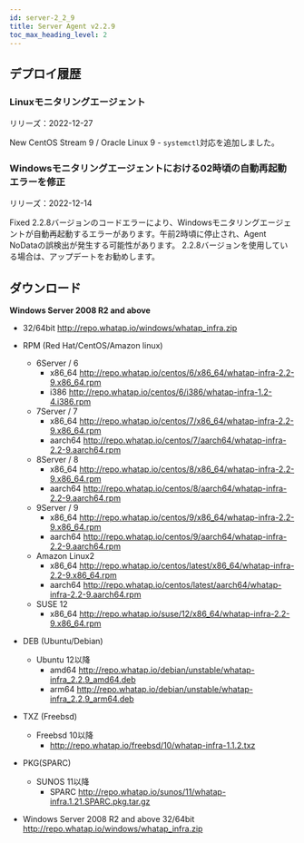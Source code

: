 ```yaml
---
id: server-2_2_9
title: Server Agent v2.2.9
toc_max_heading_level: 2
---
```



## デプロイ履歴

### Linuxモニタリングエージェント

リリーズ：2022-12-27

<Status>New</Status> CentOS Stream 9 / Oracle Linux 9  - <code>systemctl</code>対応を追加しました。

### Windowsモニタリングエージェントにおける02時頃の自動再起動エラーを修正

リリーズ：2022-12-14

<Status>Fixed</Status> 2.2.8バージョンのコードエラーにより、Windowsモニタリングエージェントが自動再起動するエラーがあります。午前2時頃に停止され、Agent NoDataの誤検出が発生する可能性があります。 2.2.8バージョンを使用している場合は、アップデートをお勧めします。

## ダウンロード

**Windows Server 2008 R2 and above**

-   32/64bit http://repo.whatap.io/windows/whatap_infra.zip

-   RPM (Red Hat/CentOS/Amazon linux)
    -   6Server / 6 
        -   x86_64 http://repo.whatap.io/centos/6/x86_64/whatap-infra-2.2-9.x86_64.rpm 
        -   i386 http://repo.whatap.io/centos/6/i386/whatap-infra-1.2-4.i386.rpm
    -   7Server / 7 
        -   x86_64 http://repo.whatap.io/centos/7/x86_64/whatap-infra-2.2-9.x86_64.rpm 
        -   aarch64 http://repo.whatap.io/centos/7/aarch64/whatap-infra-2.2-9.aarch64.rpm
    -   8Server / 8 
        -   x86_64 http://repo.whatap.io/centos/8/x86_64/whatap-infra-2.2-9.x86_64.rpm 
        -   aarch64 http://repo.whatap.io/centos/8/aarch64/whatap-infra-2.2-9.aarch64.rpm
    -   9Server / 9 
        -   x86_64 http://repo.whatap.io/centos/9/x86_64/whatap-infra-2.2-9.x86_64.rpm 
        -   aarch64 http://repo.whatap.io/centos/9/aarch64/whatap-infra-2.2-9.aarch64.rpm
    -   Amazon Linux2
        -   x86_64 http://repo.whatap.io/centos/latest/x86_64/whatap-infra-2.2-9.x86_64.rpm 
        -   aarch64 http://repo.whatap.io/centos/latest/aarch64/whatap-infra-2.2-9.aarch64.rpm
    -   SUSE 12
        -   x86_64 http://repo.whatap.io/suse/12/x86_64/whatap-infra-2.2-9.x86_64.rpm

-   DEB (Ubuntu/Debian)
    -   Ubuntu 12以降
        -   amd64 http://repo.whatap.io/debian/unstable/whatap-infra_2.2.9_amd64.deb
        -   arm64 http://repo.whatap.io/debian/unstable/whatap-infra_2.2.9_arm64.deb

-   TXZ (Freebsd)
    -   Freebsd 10以降
        -   http://repo.whatap.io/freebsd/10/whatap-infra-1.1.2.txz

-   PKG(SPARC)
    -   SUNOS 11以降
        -   SPARC http://repo.whatap.io/sunos/11/whatap-infra.1.21.SPARC.pkg.tar.gz

-   Windows Server 2008 R2 and above 32/64bit http://repo.whatap.io/windows/whatap_infra.zip

